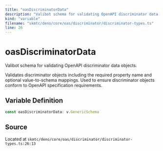 ```yaml
---
title: "oasDiscriminatorData"
description: "Valibot schema for validating OpenAPI discriminator data objects."
kind: "variable"
filename: "skmtc/deno/core/oas/discriminator/discriminator-types.ts"
line: 26
---
```


# oasDiscriminatorData

Valibot schema for validating OpenAPI discriminator data objects.

Validates discriminator objects including the required property name
and optional value-to-schema mappings. Used to ensure discriminator
objects conform to OpenAPI specification requirements.

## Variable Definition

```typescript
const oasDiscriminatorData: v.GenericSchema
```

## Source

Located at `skmtc/deno/core/oas/discriminator/discriminator-types.ts:26:13`
